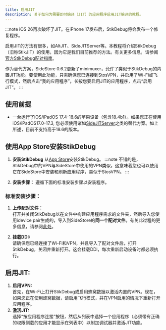 ```yaml
---
title: 启用JIT
description: 关于如何为需要即时编译（JIT）的应用程序启用JIT编译的教程。
---
```


:::note
iOS 26再次破坏了JIT。在iPhone 17发布后，StikDebug将会发布一个修复程序。

启用JIT的方法有很多，如AltJIT、SideJITServer等。本教程将介绍StikDebug（旧称StikJIT）的使用，因为它是我们目前推荐的方法。有关更多信息，请参阅[官方StikDebug配对指南](https://github.com/StephenDev0/StikDebug-Guide/blob/main/pairing_file.md)。

作为替代方案，SideStore 0.6.2更新了minimuxer，允许了类似于StikDebug的内置JIT功能。要使用此功能，只需确保您已连接到StosVPN，并启用了Wi-Fi或飞行模式，然后点击“我的应用程序”，长按您要启用JIT的应用程序，点击“启用JIT”。
:::

## 使用前提
* 一台运行了iOS/iPadOS 17.4-18.6的苹果设备（包含18.4b1）。如果您正在使用iOS/iPadOS17.0-17.3, 您必须使用诸如[SideJITServer](https://github.com/nythepegasus/SideJITServer)之类的替代方案。如上所述，目前不支持高于18.6的版本。 

## 使用App Store安装StikDebug

1. **安装StikDebug**
   从[App Store](https://apps.apple.com/us/app/stikdebug/id6744045754)安装StikDebug。
:::note 
不错的是，StikDebug中的VPN与SideStore中使用的VPN类似，这意味着您也可以使用它在SideStore中安装和刷新应用程序，类似于StosVPN。
:::

2. **安装步骤：**
   遵循下面的标准安装步骤以安装程序。


### 标准安装步骤：

1. **上传配对文件：**  
   打开并关闭StikDebug以在文件中构建应用程序需求的文件夹，然后导入您使用idevice pair生成的，导入到SideStore的**同一个配对文件**。有关此过程的更多信息，请参阅[此处](https://github.com/StephenDev0/StikDebug-Guide/blob/main/pairing_file.md)。

2. **挂载DDI:**  
   请确保您已经连接了Wi-Fi和VPN，并且导入了配对文件后，打开StikDebug，关闭并重新打开。这会挂载DDI，每次重新启动设备时都必须执行。
   
## 启用JIT:

1. **启用VPN:**  
   首先，在Wi-Fi上打开StikDebug或启用蜂窝数据以激活内置的VPN。现在，如果您正在使用蜂窝数据，请启用飞行模式，并在VPN启用的情况下重新打开应用程序。   
2. **激活JIT:**  
   选择“按应用程序连接”按钮，然后从列表中选择一个应用程序（必须带有正确的权限侧载的应用才能显示在列表中）以附加调试器并激活JIT功能。
